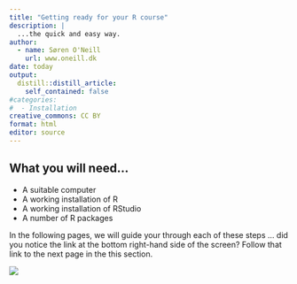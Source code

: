 ```yaml
---
title: "Getting ready for your R course"
description: |
  ...the quick and easy way.
author:
  - name: Søren O'Neill
    url: www.oneill.dk
date: today
output:
  distill::distill_article:
    self_contained: false
#categories:
#  - Installation
creative_commons: CC BY
format: html
editor: source
---
```


## What you will need...

* A suitable computer
* A working installation of R
* A working installation of RStudio
* A number of R packages

In the following pages, we will guide your through each of these steps ... did you notice the link at the bottom right-hand side of the screen? Follow that link to the next page in the this section.

![](gfx/link_to_next_page.png)

 
